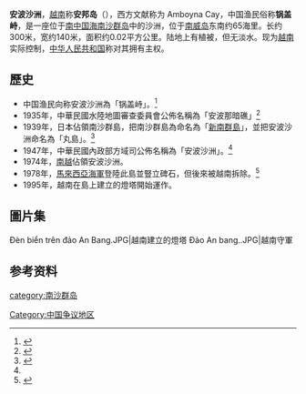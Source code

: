 {{Infobox Disputed Islands
|plural           = yes
|name             = 安波沙洲
|image name       = Đảo An Bang.JPG
|image caption    = 安波沙洲
|image size       = 300px
|native name      =
|native name link =
|other_names      = 锅盖峙、安邦岛
|location         = [[南中国海|南中国海]]
| coordinates      = {{Coord|7|53||N|112|56||E|display=inline,title}}
| archipelago      = [[南沙群岛|南沙群岛]]
| locator map      = {{Location map+|Spratly Islands|float=center|width=300|caption=安波沙洲的位置 
|places=
{{location map~ |Spratly Islands|marksize=6 |lat=7.88333333|long=112.93333333|label='''安波沙洲''' |position=bottom}}
}}
|total islands    =
|major islands    = 
|area             = {{Convert|0.02|km2|mi2}}
|length           = {{Convert|300|m|ft}}
|width            = {{Convert|140|m|ft}}
|coastline        = 
|highest mount    = 
|elevation        = {{Convert|2|m|ft}}
| country = {{VNM}}
| country admin divisions title = 縣
| country admin divisions = [[慶和省|慶和省]][[長沙島縣|長沙島縣]]
| country claim = {{PRC}}
| country claim divisions title = 地級市
| country claim divisions = [[海南省|海南省]][[三沙市|三沙市]]
| country 1 claim = {{ROC}}
| country 1 claim divisions title = 直轄市
| country 1 claim divisions = [[高雄市|高雄市]][[旗津區|旗津區]]
| country 2 claim = {{MYS}}
| country 2 claim divisions title = 州
| country 2 claim divisions = [[沙巴|沙巴]]
| country 3 claim = {{PHL}}
| country 3 claim divisions title = 市
| country 3 claim divisions = [[巴拉望省|巴拉望省]][[卡拉揚市|卡拉揚市]]
|population       =
|population as of =
|density          =
|ethnic groups    =
|additional info  =
}}

'''安波沙洲'''，[[越南|越南]]称'''安邦岛'''（{{lang-vi|Đảo An Bang}}），西方文献称为 Amboyna Cay，中国渔民俗称'''锅盖峙'''，是一座位于[[南中国海|南中国海]][[南沙群岛|南沙群岛]]中的沙洲，位于[[南威岛|南威岛]]东南约65海里。长约300米，宽约140米，面积约0.02平方公里。陆地上有植被，但无淡水。现为[[越南|越南]]实际控制，[[中华人民共和国|中华人民共和国]]称对其拥有主权。

== 歷史 ==

* 中国渔民向称安波沙洲為「锅盖峙」。<ref name=":0">{{Cite journal|title=文化生态学视角下的南海诸岛地名文化|author=赵静|url=http://www.rddl.com.cn/CN/abstract/abstract2806.shtml|journal=熱帶地理|issue=6|doi=|others=|year=2016|volume=36|page=1049|pmid=|access-date=2018-07-27|archive-date=2018-07-26|archive-url=https://web.archive.org/web/20180726201600/http://www.rddl.com.cn/CN/abstract/abstract2806.shtml|dead-url=no}}</ref>
* 1935年，中華民國水陸地圖審查委員會公佈名稱為「安波那暗礁」<ref>{{Cite web|url=http://www.hnszw.org.cn/data/news/2009/06/43675/|title=海南史志网_中共海南省委党史研究室_海南省地方志办公室|accessdate=2018-07-27|work=www.hnszw.org.cn|archive-url=https://web.archive.org/web/20160211044458/http://www.hnszw.org.cn/data/news/2009/06/43675/|archive-date=2016-02-11|dead-url=yes}}</ref>
* 1939年，日本佔領南沙群島，把南沙群島為命名為「[[新南群島|新南群島]]」，並把安波沙洲命名為「丸島」。<ref>{{Cite journal|title=抗战胜利后国民政府收复南海诸岛主权述论|author=陈谦平|url=http://www.mgzx.org.cn/uploads/2018/04/140044292584.pdf|journal=近代史研究|issue=2|doi=|others=|year=2017|volume=|page=10|pmid=|access-date=2018-07-27|archive-url=https://web.archive.org/web/20180726170200/http://www.mgzx.org.cn/uploads/2018/04/140044292584.pdf|archive-date=2018-07-26|dead-url=yes}}</ref>
* 1947年，中華民國內政部方域司公佈名稱為「安波沙洲」。<ref name=":0" />
* 1974年，[[越南共和国|南越]]佔領安波沙洲。
* 1978年，[[马来西亚皇家海军|馬來西亞海軍]]登陸此島並豎立碑石，但後來被越南拆除。<ref>{{Cite book|title=The Spratly Islands Dispute: Who's on First?|last=Dzurek|first=Daniel J.|publisher=|year=1996|isbn=|location=|pages=20}}</ref>
* 1995年，越南在島上建立的燈塔開始運作。

== 圖片集 ==
<gallery>
Đèn biển trên đảo An Bang.JPG|越南建立的燈塔
Đảo An bang..JPG|越南守軍
</gallery>


==参考资料==
{{reflist}}

{{South China Sea Islands}}

[[Category:中国争议地区|Category:中国争议地区]]
[[category:南沙群岛|category:南沙群岛]]